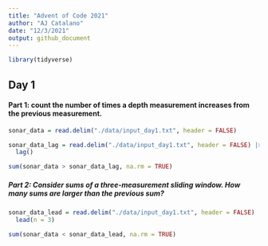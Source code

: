 ```yaml
---
title: "Advent of Code 2021"
author: "AJ Catalano"
date: "12/3/2021"
output: github_document
---
```


```r
library(tidyverse)
```

## Day 1

#### Part 1: count the number of times a depth measurement increases from the previous measurement.

```r
sonar_data = read.delim("./data/input_day1.txt", header = FALSE)

sonar_data_lag = read.delim("./data/input_day1.txt", header = FALSE) |> 
  lag()

sum(sonar_data > sonar_data_lag, na.rm = TRUE)
```

##### Part 2: Consider sums of a three-measurement sliding window. How many sums are larger than the previous sum?

```r
sonar_data_lead = read.delim("./data/input_day1.txt", header = FALSE) |> 
  lead(n = 3)

sum(sonar_data < sonar_data_lead, na.rm = TRUE)
```